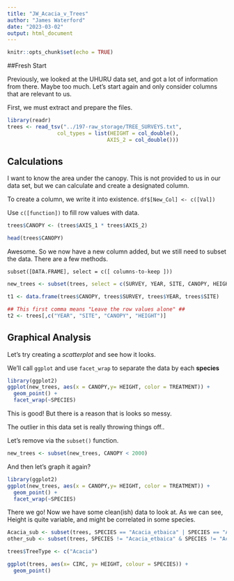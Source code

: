 ```yaml
---
title: "JW_Acacia_v_Trees"
author: "James Waterford"
date: "2023-03-02"
output: html_document
---
```


```r
knitr::opts_chunk$set(echo = TRUE)
```

##Fresh Start

Previously, we looked at the UHURU data set, and got a lot of information from there. Maybe too much. Let's start again and only consider columns that are relevant to us.

First, we must extract and prepare the files.

```r
library(readr)
trees <- read_tsv("../197-raw_storage/TREE_SURVEYS.txt", 
                col_types = list(HEIGHT = col_double(),
                                AXIS_2 = col_double()))
```

## Calculations

I want to know the area under the canopy. This is not provided to us in our data set,
but we can calculate and create a designated column.

To create a column, we write it into existence.  `df$[New_Col] <- c([Val])`

Use `c([function])` to fill row values with data.

```r

trees$CANOPY <- (trees$AXIS_1 * trees$AXIS_2)

head(trees$CANOPY)
```

Awesome. So we now have a new column added, but we still need to subset the data. There are a few methods.

`subset([DATA.FRAME], select = c([ columns-to-keep ]))`

```r
new_trees <- subset(trees, select = c(SURVEY, YEAR, SITE, CANOPY, HEIGHT, TREATMENT, SPECIES))

t1 <- data.frame(trees$CANOPY, trees$SURVEY, trees$YEAR, trees$SITE)

## This first comma means "Leave the row values alone" ##
t2 <- trees[,c("YEAR", "SITE", "CANOPY", "HEIGHT")] 

```
## Graphical Analysis

Let's try creating a *scatterplot* and see how it looks. 

We'll call `ggplot` and use `facet_wrap` to separate the data by each **species**

```r
library(ggplot2)
ggplot(new_trees, aes(x = CANOPY,y= HEIGHT, color = TREATMENT)) +
  geom_point() +
  facet_wrap(~SPECIES)
```
This is good! But there is a reason that is looks so messy.

The outlier in this data set is really throwing things off..

Let's remove via the `subset()` function.
``` r
new_trees <- subset(new_trees, CANOPY < 2000)
```
And then let's graph it again?
```r
library(ggplot2)
ggplot(new_trees, aes(x = CANOPY,y= HEIGHT, color = TREATMENT)) +
  geom_point() +
  facet_wrap(~SPECIES) 
```
There we go! Now we have some clean(ish) data to look at. As we can see, Height is quite variable, and might be correlated in some species. 

```r


Acacia_sub <- subset(trees, SPECIES == "Acacia_etbaica" | SPECIES == "Acacia_drepanolobium" | SPECIES == "Acacia_brevispica" | SPECIES == "Acacia_mellifera")
other_sub <- subset(trees, SPECIES != "Acacia_etbaica" & SPECIES != "Acacia_drepanolobium" & SPECIES != "Acacia_brevispica" & SPECIES != "Acacia_mellifera")

trees$TreeType <- c("Acacia")

ggplot(trees, aes(x= CIRC, y= HEIGHT, colour = SPECIES)) +
  geom_point()
  
```

